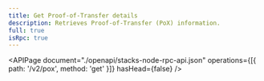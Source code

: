 ```yaml
---
title: Get Proof-of-Transfer details
description: Retrieves Proof-of-Transfer (PoX) information.
full: true
isRpc: true
---
```


<APIPage
  document="./openapi/stacks-node-rpc-api.json"
  operations={[{ path: '/v2/pox', method: 'get' }]}
  hasHead={false}
/>